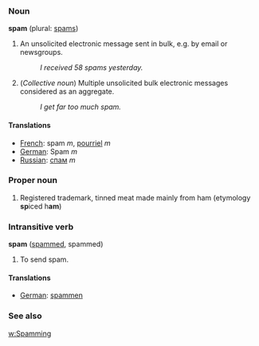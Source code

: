 ===Noun===
'''spam''' (plural: [[spams]])

# An unsolicited electronic message sent in bulk, e.g. by email or newsgroups.
#: ''I received 58 spams yesterday.''
# (''Collective noun'') Multiple unsolicited bulk electronic messages considered as an aggregate.
#: ''I get far too much spam.''

==== Translations ====
*[[French]]: spam ''m'', [[pourriel]] ''m''
*[[German]]: Spam ''m''
*[[Russian]]: [[спам]] ''m''

===Proper noun===
#Registered trademark, tinned meat made mainly from ham (etymology '''sp'''iced h'''am''')

===Intransitive verb===
'''spam''' ([[spammed]], spammed)

# To send spam.

==== Translations ====
*[[German]]: [[spammen]]

===See also===
[[w:Spamming]]